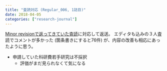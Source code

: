 ```yaml
---
title: "査読対応 (Regular_006, 1誌目)"
date: 2018-04-05
categories: ["research-journal"]
---
```


[Minor revisionで返ってきていた査読](https://keachmurakami.github.io/2018/03/25/pub_pri_delay_correlation.html)に対応して返送。
エディタも込みの３人査読でコメントが多かった (箇条書きにすると76件) が、内容の改善も相応にあったように思う。

- 申請していた科研費若手研究は不採択
  - 評価がまだ見られなくて気になる